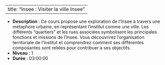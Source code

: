 
---
title: "Insee : Visiter la ville Insee"
---


- **Description** : Ce cours propose une exploration de l'Insee à travers une métaphore urbaine, en représentant l'institut comme une ville. Les différents "quartiers" et les rues associées symbolisent les principales fonctions et missions de l'Insee. Vous découvrirez l'organisation territoriale de l'institut et comprendrez comment ses différentes composantes sont reliées pour contribuer à ses objectifs.
- **Niveau** : 1
- **Durée** : 03:00:00
